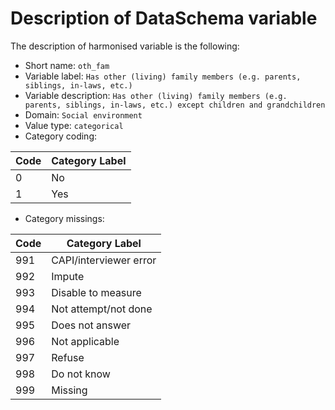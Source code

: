 # Description of DataSchema variable

The description of harmonised variable is the following:

* Short name: `oth_fam`
* Variable label: `Has other (living) family members (e.g. parents, siblings, in-laws, etc.)`
* Variable description: `Has other (living) family members (e.g. parents, siblings, in-laws, etc.) except children and grandchildren`
* Domain: `Social environment`
* Value type: `categorical`
* Category coding:

**Code** | **Category Label**
-------- | ------------------
0        | No
1        | Yes


* Category missings: 

**Code** | **Category Label**
----| ------------------
991 | CAPI/interviewer error
992 | Impute
993 | Disable to measure
994 | Not attempt/not done
995 | Does not answer
996 | Not applicable
997 | Refuse
998 | Do not know
999 | Missing


